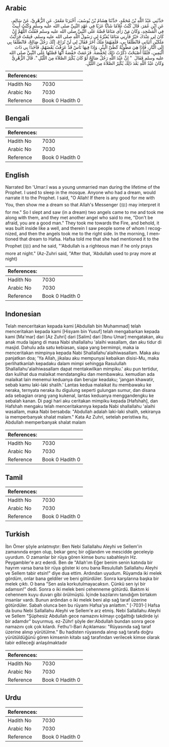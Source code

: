 ## Arabic


<div dir="rtl" lang="ar" style={{fontSize:'larger',backgroundColor:'#f8f9fa',padding:20}}>
حَدَّثَنِي عَبْدُ اللَّهِ بْنُ مُحَمَّدٍ، حَدَّثَنَا هِشَامُ بْنُ يُوسُفَ، أَخْبَرَنَا مَعْمَرٌ، عَنِ الزُّهْرِيِّ، عَنْ سَالِمٍ، عَنِ ابْنِ عُمَرَ، قَالَ كُنْتُ غُلاَمًا شَابًّا عَزَبًا فِي عَهْدِ النَّبِيِّ صلى الله عليه وسلم وَكُنْتُ أَبِيتُ فِي الْمَسْجِدِ، وَكَانَ مَنْ رَأَى مَنَامًا قَصَّهُ عَلَى النَّبِيِّ صلى الله عليه وسلم فَقُلْتُ اللَّهُمَّ إِنْ كَانَ لِي عِنْدَكَ خَيْرٌ فَأَرِنِي مَنَامًا يُعَبِّرُهُ لِي رَسُولُ اللَّهِ صلى الله عليه وسلم، فَنِمْتُ فَرَأَيْتُ مَلَكَيْنِ أَتَيَانِي فَانْطَلَقَا بِي، فَلَقِيَهُمَا مَلَكٌ آخَرُ فَقَالَ لِي لَنْ تُرَاعَ، إِنَّكَ رَجُلٌ صَالِحٌ، فَانْطَلَقَا بِي إِلَى النَّارِ، فَإِذَا هِيَ مَطْوِيَّةٌ كَطَىِّ الْبِئْرِ، وَإِذَا فِيهَا نَاسٌ قَدْ عَرَفْتُ بَعْضَهُمْ، فَأَخَذَا بِي ذَاتَ الْيَمِينِ، فَلَمَّا أَصْبَحْتُ ذَكَرْتُ ذَلِكَ لِحَفْصَةَ‏.‏ فَزَعَمَتْ حَفْصَةُ أَنَّهَا قَصَّتْهَا عَلَى النَّبِيِّ صلى الله عليه وسلم فَقَالَ ‏ "‏ إِنَّ عَبْدَ اللَّهِ رَجُلٌ صَالِحٌ لَوْ كَانَ يُكْثِرُ الصَّلاَةَ مِنَ اللَّيْلِ ‏"‏‏.‏ قَالَ الزُّهْرِيُّ وَكَانَ عَبْدُ اللَّهِ بَعْدَ ذَلِكَ يُكْثِرُ الصَّلاَةَ مِنَ اللَّيْلِ‏.‏
</div>
<div style={{backgroundColor:'#f8f9fa',padding:20, marginBottom: 10}}><table> <thead> <tr> <th>References:</th> <th></th> </tr> </thead> <tbody><tr><td>Hadith No</td><td>7030</td></tr><tr><td>Arabic No</td><td>7030</td></tr><tr><td>Reference</td><td>Book 0 Hadith 0</td></tr></tbody></table></div>

## Bengali


<div dir="ltr" lang="bn" style={{fontSize:'larger',backgroundColor:'#f8f9fa',padding:20}}>

</div>
<div style={{backgroundColor:'#f8f9fa',padding:20, marginBottom: 10}}><table> <thead> <tr> <th>References:</th> <th></th> </tr> </thead> <tbody><tr><td>Hadith No</td><td>7030</td></tr><tr><td>Arabic No</td><td>7030</td></tr><tr><td>Reference</td><td>Book 0 Hadith 0</td></tr></tbody></table></div>

## English


<div dir="ltr" lang="en" style={{fontSize:'larger',backgroundColor:'#f8f9fa',padding:20}}>
Narrated Ibn 'Umar:I was a young unmarried man during the lifetime of the Prophet. I used to sleep in the mosque. Anyone who had a dream, would narrate it to the Prophet. I said, "O Allah! If there is any good for me with You, then show me a dream so that Allah's Messenger (ﷺ) may interpret it for me." So I slept and saw (in a dream) two angels came to me and took me along with them, and they met another angel who said to me, "Don't be afraid, you are a good man." They took me towards the Fire, and behold, it was built inside like a well, and therein I saw people some of whom I recognized, and then the angels took me to the right side. In the morning, I mentioned that dream to Hafsa. Hafsa told me that she had mentioned it to the Prophet (ﷺ) and he said, "'Abdullah is a righteous man if he only prays more at night." (Az-Zuhri said, "After that, 'Abdullah used to pray more at night)
</div>
<div style={{backgroundColor:'#f8f9fa',padding:20, marginBottom: 10}}><table> <thead> <tr> <th>References:</th> <th></th> </tr> </thead> <tbody><tr><td>Hadith No</td><td>7030</td></tr><tr><td>Arabic No</td><td>7030</td></tr><tr><td>Reference</td><td>Book 0 Hadith 0</td></tr></tbody></table></div>

## Indonesian


<div dir="ltr" lang="id" style={{fontSize:'larger',backgroundColor:'#f8f9fa',padding:20}}>
Telah menceritakan kepada kami [Abdullah bin Muhammad] telah menceritakan kepada kami [Hisyam bin Yusuf] telah mengabarkan kepada kami [Ma'mar] dari [Az Zuhri] dari [Salim] dari [Ibnu Umar] mengatakan, aku anak muda lajang di masa Nabi shallallahu 'alaihi wasallam, dan aku tidur di masjid. Dahulu ada satu kebiasan, siapa yang bermimpi, maka ia menceritakan mimpinya kepada Nabi Shallallahu'alaihiwasallam. Maka aku panjatkan doa; 'Ya Allah, jikalau aku mempunyai kebaikan disisi-Mu, maka perlihatkanlah kepadaku dalam mimpi sehingga Rasulullah Shallallahu'alaihiwasallam dapat mentakwilkan mimpiku.' aku pun tertidur, dan kulihat dua malaikat mendatangiku dan membawaku. kemudian ada malaikat lain menemui keduanya dan berujar keadaku; 'jangan khawatir, sebab kamu laki-laki shalih.' Lantas kedua malaikat itu membawaku ke neraka, ternyata neraka itu digulung seperti gulungan sumur, dan disana ada sebagian orang yang kukenal, lantas keduanya menggandengku ke sebalah kanan. Di pagi hari aku ceritakan mimpiku kepada [Hafshah], dan Hafshah mengaku telah menceritakannya kepada Nabi shallallahu 'alaihi wasallam, maka Nabi bersabda: "Abdullah adalah laki-laki shalih, sekiranya ia memperbanyak shalat malam." Kata Az Zuhri, setelah peristiwa itu, Abdullah memperbanyak shalat malam
</div>
<div style={{backgroundColor:'#f8f9fa',padding:20, marginBottom: 10}}><table> <thead> <tr> <th>References:</th> <th></th> </tr> </thead> <tbody><tr><td>Hadith No</td><td>7030</td></tr><tr><td>Arabic No</td><td>7030</td></tr><tr><td>Reference</td><td>Book 0 Hadith 0</td></tr></tbody></table></div>

## Tamil


<div dir="ltr" lang="ta" style={{fontSize:'larger',backgroundColor:'#f8f9fa',padding:20}}>

</div>
<div style={{backgroundColor:'#f8f9fa',padding:20, marginBottom: 10}}><table> <thead> <tr> <th>References:</th> <th></th> </tr> </thead> <tbody><tr><td>Hadith No</td><td>7030</td></tr><tr><td>Arabic No</td><td>7030</td></tr><tr><td>Reference</td><td>Book 0 Hadith 0</td></tr></tbody></table></div>

## Turkish


<div dir="ltr" lang="tr" style={{fontSize:'larger',backgroundColor:'#f8f9fa',padding:20}}>
İbn Ömer şöyle anlatmıştır: Ben Nebi Sallallahu Aleyhi ve Sellem'in zamanında ergen olup, bekar genç bir oğlandım ve mescidde geceleyip uyurdum. O zamanlar bir rüya gören kimse bunu sabahleyin Hz. Peygambler'e arz ederdi. Ben de "Allah'ım Eğer benim senin katında bir hayrım varsa bana bir rüya göster ki onu bana Resulullah Sallallahu Aleyhi ve Sellem tabir etsin!" diye dua ettim. Ardından uyudum. Rüyamda iki melek gördüm, onlar bana geldiler ve beni götürdüler. Sonra karşılarına başka bir melek çıktı. O bana "Sen asla korkutulmayacaksın. Çünkü sen iyi bir adamsın!" dedi. Sonra o iki melek beni cehenneme götürdü. Baktım ki cehennem kuyu duvarı gibi örülmüştü. İçinde bazılarını tanıdığım birtakım insanlar vardı. Bunun ardından o iki melek beni alıp sağ taraf üzerine götürdüler. Sabah olunca ben bu rüyamı Hafsa'ya anlattım." [-7031-] Hafsa da bunu Nebi Sallallahu Aleyhi ve Sellem'e arz etmiş. Nebi Sallallahu Aleyhi ve Sellem "Şüphesiz Abdullah gece namazını kılmayı çoğalttığı takdirde iyi bir adamdır" buyurmuş. ez-Zühr! şöyle der:Abdullah bundan sonra gece namazını çok çok kılardı. Fethu'l-Bari Açıklaması: "Rüyasında sağ taraf üzerine alınıp yürütülme." Bu hadisten rüyasında alınıp sağ tarafa doğru yürütüldüğünü gören kimsenin kitabı sağ tarafından verilecek kimse olarak tabir edileceği anlaşılmaktadır
</div>
<div style={{backgroundColor:'#f8f9fa',padding:20, marginBottom: 10}}><table> <thead> <tr> <th>References:</th> <th></th> </tr> </thead> <tbody><tr><td>Hadith No</td><td>7030</td></tr><tr><td>Arabic No</td><td>7030</td></tr><tr><td>Reference</td><td>Book 0 Hadith 0</td></tr></tbody></table></div>

## Urdu


<div dir="rtl" lang="ur" style={{fontSize:'larger',backgroundColor:'#f8f9fa',padding:20}}>

</div>
<div style={{backgroundColor:'#f8f9fa',padding:20, marginBottom: 10}}><table> <thead> <tr> <th>References:</th> <th></th> </tr> </thead> <tbody><tr><td>Hadith No</td><td>7030</td></tr><tr><td>Arabic No</td><td>7030</td></tr><tr><td>Reference</td><td>Book 0 Hadith 0</td></tr></tbody></table></div>